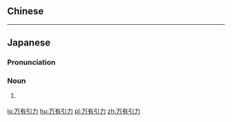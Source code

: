{{also|萬有引力}}
==Chinese==
{{zh-see|萬有引力}}

----
==Japanese==
{{wikipedia|lang=ja}}
{{ja-kanjitab|ばん|ゆう|いん|りょく|yomi=o}}

===Pronunciation===
{{ja-pron|ばんゆう いんりょく|y=ko|acc=5}}

===Noun===
{{ja-noun|ばんゆう いんりょく}}

# {{lb|ja|mechanics|sort=はんゆういんりょく'}} {{w|Newton's law of universal gravitation|universal gravitation}}

[[lo:万有引力]]
[[hu:万有引力]]
[[pl:万有引力]]
[[zh:万有引力]]